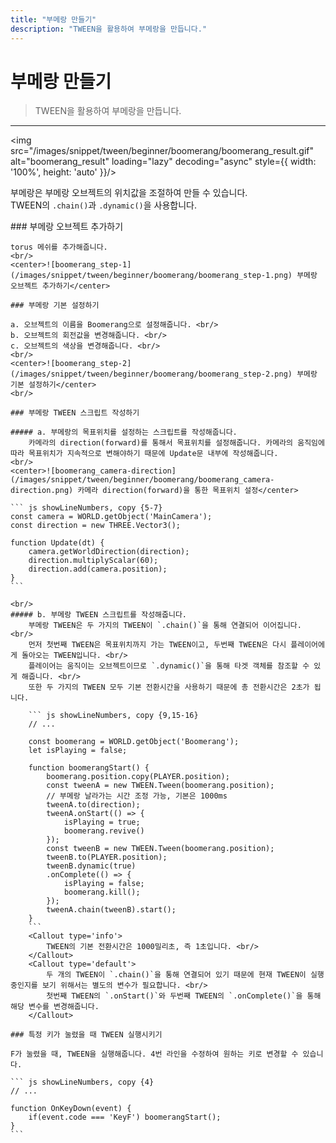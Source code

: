 ```yaml
---
title: "부메랑 만들기"
description: "TWEEN을 활용하여 부메랑을 만듭니다."
---
```


# 부메랑 만들기

> TWEEN을 활용하여 부메랑을 만듭니다.

---

<img src="/images/snippet/tween/beginner/boomerang/boomerang_result.gif" alt="boomerang_result" loading="lazy" decoding="async" style={{ width: '100%', height: 'auto' }}/>
<br/>

부메랑은 부메랑 오브젝트의 위치값을 조절하여 만들 수 있습니다. <br/>
TWEEN의 `.chain()`과 `.dynamic()`을 사용합니다.

<Steps>
    ### 부메랑 오브젝트 추가하기 

    torus 메쉬를 추가해줍니다.
    <br/>
    <center>![boomerang_step-1](/images/snippet/tween/beginner/boomerang/boomerang_step-1.png) 부메랑 오브젝트 추가하기</center>

    ### 부메랑 기본 설정하기

    a. 오브젝트의 이름을 Boomerang으로 설정해줍니다. <br/>
    b. 오브젝트의 회전값을 변경해줍니다. <br/>
    c. 오브젝트의 색상을 변경해줍니다. <br/>
    <br/>
    <center>![boomerang_step-2](/images/snippet/tween/beginner/boomerang/boomerang_step-2.png) 부메랑 기본 설정하기</center>
    <br/>

    ### 부메랑 TWEEN 스크립트 작성하기

    ##### a. 부메랑의 목표위치를 설정하는 스크립트를 작성해줍니다.
        카메라의 direction(forward)를 통해서 목표위치를 설정해줍니다. 카메라의 움직임에 따라 목표위치가 지속적으로 변해야하기 때문에 Update문 내부에 작성해줍니다.
    <br/>
    <center>![boomerang_camera-direction](/images/snippet/tween/beginner/boomerang/boomerang_camera-direction.png) 카메라 direction(forward)을 통한 목표위치 설정</center>
    
    ``` js showLineNumbers, copy {5-7}
    const camera = WORLD.getObject('MainCamera');
    const direction = new THREE.Vector3();

    function Update(dt) {
        camera.getWorldDirection(direction);
        direction.multiplyScalar(60);
        direction.add(camera.position);
    }
    ```

    <br/>
    ##### b. 부메랑 TWEEN 스크립트를 작성해줍니다.
        부메랑 TWEEN은 두 가지의 TWEEN이 `.chain()`을 통해 연결되어 이어집니다. <br/>
        먼저 첫번째 TWEEN은 목표위치까지 가는 TWEEN이고, 두번째 TWEEN은 다시 플레이어에게 돌아오는 TWEEN입니다. <br/>
        플레이어는 움직이는 오브젝트이므로 `.dynamic()`을 통해 타겟 객체를 참조할 수 있게 해줍니다. <br/>
        또한 두 가지의 TWEEN 모두 기본 전환시간을 사용하기 때문에 총 전환시간은 2초가 됩니다. 

        ``` js showLineNumbers, copy {9,15-16}
        // ...

        const boomerang = WORLD.getObject('Boomerang');
        let isPlaying = false;

        function boomerangStart() {
            boomerang.position.copy(PLAYER.position);
            const tweenA = new TWEEN.Tween(boomerang.position);
            // 부메랑 날라가는 시간 조정 가능, 기본은 1000ms
            tweenA.to(direction);
            tweenA.onStart(() => { 
                isPlaying = true;
                boomerang.revive()
            });
            const tweenB = new TWEEN.Tween(boomerang.position);
            tweenB.to(PLAYER.position);
            tweenB.dynamic(true)
            .onComplete(() => {
                isPlaying = false;
                boomerang.kill();
            });
            tweenA.chain(tweenB).start();
        }
        ```
        <Callout type='info'>
            TWEEN의 기본 전환시간은 1000밀리초, 즉 1초입니다. <br/>
        </Callout>
        <Callout type='default'>
            두 개의 TWEEN이 `.chain()`을 통해 연결되어 있기 때문에 현재 TWEEN이 실행중인지를 보기 위해서는 별도의 변수가 필요합니다. <br/>
            첫번째 TWEEN의 `.onStart()`와 두번째 TWEEN의 `.onComplete()`을 통해 해당 변수를 변경해줍니다.
        </Callout>

    ### 특정 키가 눌렸을 때 TWEEN 실행시키기

    F가 눌렸을 때, TWEEN을 실행해줍니다. 4번 라인을 수정하여 원하는 키로 변경할 수 있습니다.

    ``` js showLineNumbers, copy {4}
    // ...

    function OnKeyDown(event) {
        if(event.code === 'KeyF') boomerangStart();
    }
    ```
</Steps>